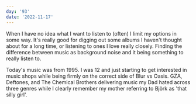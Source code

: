 ```yaml
---
day: '93'
date: '2022-11-17'
---
```


When I have no idea what I want to listen to (often) I limit my options in some way. It's really good for digging out some albums I haven't thought about for a long time, or listening to ones I love really closely. Finding the difference between music as background noise and it being something to really listen to.

Today's music was from 1995. I was 12 and just starting to get interested in music shops while being firmly on the correct side of Blur vs Oasis. GZA, Deftones, and The Chemical Brothers delivering music my Dad hated across three genres while I clearly remember my mother referring to Björk as 'that silly girl'.
